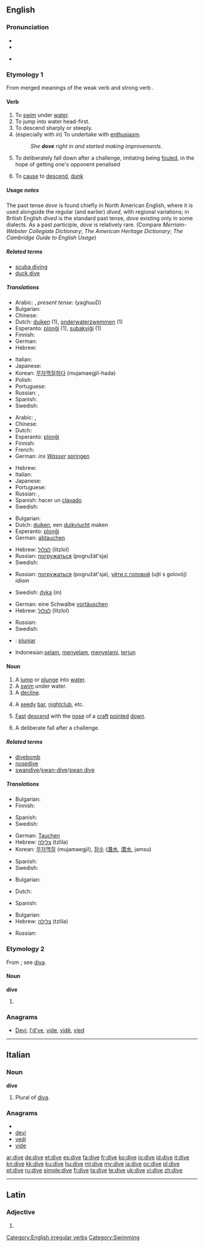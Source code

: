 ==English==

===Pronunciation===
* {{SAMPA|/"daIv/}}
* {{IPA|/ˈdaɪv/}}
* {{audio|en-us-dive.ogg|Audio (US)}}
*: {{rhymes|aɪv}}

===Etymology 1===
From merged meanings of the {{etyl|ang}} weak verb {{term|dyfan|lang=ang}} and strong verb {{term|dufan|lang=ang}}.

====Verb====
{{en-verb|dives|diving|''' [[dived]]''' or '''[[dove]]'''}}

# To [[swim]] under [[water]].
# To jump into water head-first.
# To descend sharply or steeply.
# (especially with ''in'') To undertake with [[enthusiasm]].
#: ''She '''dove''' right in and started making improvements.''
# {{sport}} To deliberately fall down after a challenge, imitating being [[foul]]ed, in the hope of getting one's opponent penalised
# To [[cause]] to [[descend]], [[dunk]]

=====Usage notes=====
The past tense ''dove'' is found chiefly in North American English, where it is used alongside the regular (and earlier) ''dived'', with regional variations; in British English ''dived'' is the standard past tense, ''dove'' existing only in some dialects.  As a past participle, ''dove'' is relatively rare. (Compare ''Merriam-Webster Collegiate Dictionary''; ''The American Heritage Dictionary''; ''The Cambridge Guide to English Usage'')

=====Related terms=====
* [[scuba diving]]
* [[duck dive]]

=====Translations=====
{{trans-top|to swim under water}}
* Arabic: {{t|ar|غاص|tr=ghaaDa}}, ''present tense'': {{Arab|[[يغوص]]}} (yaghuuD)
* Bulgarian: {{t|bg|гмуркам се}}
* Chinese: {{zh-tsp|潛水|潜水|qiánshuǐ}}
* Dutch: [[duiken]] (1), [[onderwaterzwemmen]] (1)
* Esperanto: [[plonĝi]] (1), [[subakviĝi]] (1)
* Finnish: {{t+|fi|sukeltaa}}
* German: {{t+|de|tauchen}}
* Hebrew: {{t|he|צלל|tr=tsalál}}
{{trans-mid}}
* Italian: {{t+|it|immergersi}}
* Japanese: {{t|ja|潜る|tr=kuguru, moguru}}
* Korean: [[무자맥질|무자맥질하다]] (mujamaegjil-hada)
* Polish: {{t+|pl|nurkować}}
* Portuguese: {{t+|pt|mergulhar}}
* Russian: {{t+|ru|нырять|tr=nyrját'}} {{impf}},  {{t|ru|нырнуть|tr=nyrnút'}} {{pf}}
* Spanish: {{t+|es|bucear}}
* Swedish: {{t+|sv|dyka}}
{{trans-bottom}}

{{trans-top|to jump into water}}
* Arabic: {{t|ar|غطس|tr=ghaTsa}}, {{Arab|[[يقفز الى الماء]]}}
* Chinese: {{t|cmn|跳水|tr=tiàoshuǐ|sc=Hani}}
* Dutch: {{t+|nl|duiken}}
* Esperanto: [[plonĝi]]
* Finnish: {{t+|fi|sukeltaa}}
* French: {{t+|fr|plonger}}
* German: ''ins [[Wasser]]'' [[springen]]
{{trans-mid}}
* Hebrew: {{t|he|קפץ ראש|tr=kafáts rosh}}
* Italian: {{t-|it|tuffarsi}}
* Japanese: {{t-|ja|飛び込む|tr=とびこむ, tobikomu}}
* Portuguese: {{t+|pt|mergulhar}}
* Russian: {{t+|ru|нырять|tr=nyrját'}} {{impf}},  {{t|ru|нырнуть|tr=nyrnút'}} {{pf}}
* Spanish: hacer un [[clavado]]
* Swedish: {{t+|sv|dyka}}
{{trans-bottom}}

{{trans-top|to descend}}
* Bulgarian: {{t|bg|потапям се}}
* Dutch: [[duiken]], een [[duikvlucht]] maken
* Esperanto: [[plonĝi]]
* German: [[abtauchen]]
{{trans-mid}}
* Hebrew: [[לצלול]] (litzlol)
* Russian: [[погружаться]] (pogružát'sja)
* Swedish: {{t+|sv|dyka}}
{{trans-bottom}}

{{trans-top|undertake enthusiastically}}
* Russian: [[погружаться]] (pogružát'sja), [[уйти с головой]] (ujtí s golovój) ''idiom''
{{trans-mid}}
* Swedish: [[dyka]] (in)
{{trans-bottom}}

{{trans-top|Imitate a foul}}
* German: eine Schwalbe [[vortäuschen]]
* Hebrew: [[לצלול]] (litzlol)
{{trans-mid}}
* Russian: {{t|ru|нырять, симулировать}}
* Swedish: {{t+|sv|filma}}
{{trans-bottom}}

{{checktrans}} <!--The definitions have changed since these translations were added. Please place them in their proper locations and *combine the two sets of verb definitions*-->
* {{ttbc|Ido}}: [[plunjar]]
* Indonesian:[[selam]], [[selam|menyelam]], [[selam|menyelami]], [[terjun]]

====Noun====
{{en-noun}}

# A [[jump]] or [[plunge]] into [[water]].
# A [[swim]] under water.
# A [[decline]].
# {{slang}} A [[seedy]] [[bar]], [[nightclub]], etc.
# {{aviation}} [[fast|Fast]] [[descend]] with the [[nose]] of a [[craft]] [[pointed]] [[down]].
# {{sport}} A deliberate fall after a challenge.

=====Related terms=====
* [[divebomb]]
* [[nosedive]]
* [[swandive]]/[[swan-dive]]/[[swan dive]]

=====Translations=====
{{trans-top|a jump into water}}
* Bulgarian: {{t|bg|гмуркане|n}}
* Finnish: {{t+|fi|sukellus}}
{{trans-mid}}
* Spanish: {{t-|es|clavado}}
* Swedish: {{t-|sv|dyk|n}}
{{trans-bottom}}

{{trans-top|a swim under water}}
* German: [[Tauchen]] {{n}}
* Hebrew: [[צלילה]] (tzlila) {{f}}
* Korean: [[무자맥질]] (mujamaegjil), [[잠수]] ([[潛水]], [[潜水]], jamsu)
{{trans-mid}}
* Spanish: {{t-|es|buceo}}
* Swedish: {{t-|sv|dyk|n}}
{{trans-bottom}}

{{trans-top|a decline}}
* Bulgarian: {{t|bg|спускане|n}}
{{trans-mid}}
{{trans-bottom}}

{{trans-top|seedy bar}}
* Dutch: {{t+|nl|kelderrestaurant}}
{{trans-mid}}
* Spanish: {{t+|es|antro|m}}
{{trans-bottom}}

{{trans-top|aviation}}
* Bulgarian: {{t|bg|пикиране|n}}
* Hebrew: [[צלילה]] (tzlila) {{f}}
{{trans-mid}}
* Russian: {{t+|ru|пике|n}}
{{trans-bottom}}

===Etymology 2===
From {{etyl|it}}; see [[diva]].

====Noun====
'''dive'''

# {{plural of|[[diva]]}}

===Anagrams===
* [[Devi#English|Devi]], [[I'd've#English|I'd've]], [[vide#English|vide]], [[vidê#English|vidê]], [[vied#English|vied]]

[[Category:English irregular verbs]]

----

==Italian==

===Noun===
'''dive''' {{f}} {{p}}

# Plural of [[diva]].

===Anagrams===
* {{alphagram|deiv}}
* [[devi#Italian|devi]]
* [[vedi#Italian|vedi]]
* [[vide#Italian|vide]]

[[Category:Swimming]]

[[ar:dive]]
[[de:dive]]
[[et:dive]]
[[es:dive]]
[[fa:dive]]
[[fr:dive]]
[[ko:dive]]
[[io:dive]]
[[id:dive]]
[[it:dive]]
[[kn:dive]]
[[kk:dive]]
[[ku:dive]]
[[hu:dive]]
[[ml:dive]]
[[my:dive]]
[[ja:dive]]
[[oc:dive]]
[[pl:dive]]
[[pt:dive]]
[[ru:dive]]
[[simple:dive]]
[[fi:dive]]
[[ta:dive]]
[[te:dive]]
[[uk:dive]]
[[vi:dive]]
[[zh:dive]]

----
==Latin==

===Adjective===
{{la-adj-form|dīve}}

# {{inflection of|divus|dīvus|voc|m|s|lang=la}}
{{count page|[[Wiktionary:Page count]]}}
{{rfc-auto}}
